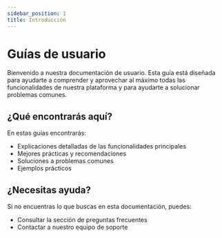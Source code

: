 ```yaml
---
sidebar_position: 1
title: Introducción
---
```


# Guías de usuario

Bienvenido a nuestra documentación de usuario. Esta guía está diseñada para ayudarte a comprender y aprovechar al máximo todas las funcionalidades de nuestra plataforma y para ayudarte a solucionar problemas comunes.

## ¿Qué encontrarás aquí?

En estas guías encontrarás:

- Explicaciones detalladas de las funcionalidades principales
- Mejores prácticas y recomendaciones
- Soluciones a problemas comunes
- Ejemplos prácticos


## ¿Necesitas ayuda?

Si no encuentras lo que buscas en esta documentación, puedes:

- Consultar la sección de preguntas frecuentes
- Contactar a nuestro equipo de soporte

